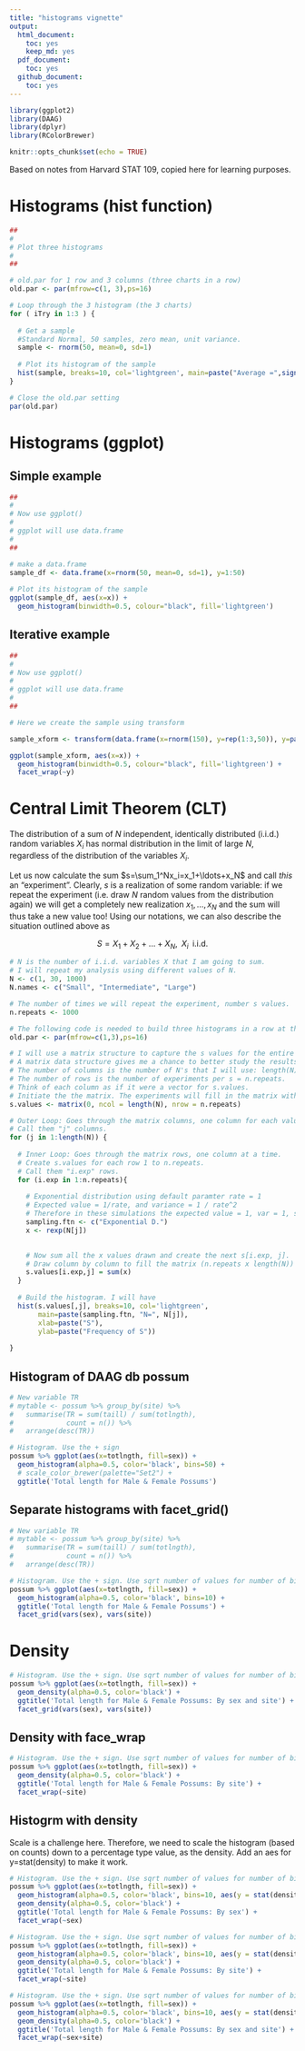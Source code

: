 ```yaml
---
title: "histograms vignette"
output:
  html_document:
    toc: yes
    keep_md: yes
  pdf_document:
    toc: yes
  github_document:
    toc: yes
---
```


```r
library(ggplot2)
library(DAAG)
library(dplyr)
library(RColorBrewer)

knitr::opts_chunk$set(echo = TRUE)
```

Based on notes from Harvard STAT 109, copied here for learning purposes.

# Histograms (hist function)

```r
##
#
# Plot three histograms
#
##

# old.par for 1 row and 3 columns (three charts in a row)
old.par <- par(mfrow=c(1, 3),ps=16)

# Loop through the 3 histogram (the 3 charts)
for ( iTry in 1:3 ) {
  
  # Get a sample 
  #Standard Normal, 50 samples, zero mean, unit variance.
  sample <- rnorm(50, mean=0, sd=1)
  
  # Plot its histogram of the sample
  hist(sample, breaks=10, col='lightgreen', main=paste("Average =",signif(mean(sample), 3)))
}

# Close the old.par setting
par(old.par)
```

# Histograms (ggplot)

## Simple example


```r
##
#
# Now use ggplot()
#
# ggplot will use data.frame
#
##

# make a data.frame
sample_df <- data.frame(x=rnorm(50, mean=0, sd=1), y=1:50)
  
# Plot its histogram of the sample
ggplot(sample_df, aes(x=x)) +
  geom_histogram(binwidth=0.5, colour="black", fill='lightgreen')

```

## Iterative example


```r
##
#
# Now use ggplot()
#
# ggplot will use data.frame
#
##

# Here we create the sample using transform

sample_xform <- transform(data.frame(x=rnorm(150), y=rep(1:3,50)), y=paste("Average =", signif(unlist(lapply(unstack(data.frame(x,y)),mean))[y],3)))

ggplot(sample_xform, aes(x=x)) +
  geom_histogram(binwidth=0.5, colour="black", fill='lightgreen') +
  facet_wrap(~y)
```


# Central Limit Theorem (CLT)

The distribution of a sum of $N$ independent, identically distributed (i.i.d.) random variables $X_i$ has normal distribution in the limit of large $N$, regardless of the distribution of the variables $X_i$. 

Let us now calculate the sum $s=\sum_1^Nx_i=x_1+\ldots+x_N$ and call *this* an "experiment". 
Clearly, $s$ is a realization of some random variable: if we repeat the experiment (i.e. draw $N$ random values from the distribution again) we will get a completely new realization $x_1, \ldots, x_N$ and the sum will thus take a new value too! Using our notations, we can also describe the situation outlined above as

$$S=X_1+X_2+\ldots+X_N, \;\; X_i \;\; \text{i.i.d.}$$


```r
# N is the number of i.i.d. variables X that I am going to sum.
# I will repeat my analysis using different values of N.
N <- c(1, 30, 1000)
N.names <- c("Small", "Intermediate", "Large")

# The number of times we will repeat the experiment, number s values.
n.repeats <- 1000

# The following code is needed to build three histograms in a row at the end.
old.par <- par(mfrow=c(1,3),ps=16)

# I will use a matrix structure to capture the s values for the entire analysis.
# A matrix data structure gives me a chance to better study the results.
# The number of columns is the number of N's that I will use: length(N).
# The number of rows is the number of experiments per s = n.repeats.
# Think of each column as if it were a vector for s.values.
# Initiate the the matrix. The experiments will fill in the matrix with values.
s.values <- matrix(0, ncol = length(N), nrow = n.repeats)

# Outer Loop: Goes through the matrix columns, one column for each value of N.
# Call them "j" columns.
for (j in 1:length(N)) {
  
  # Inner Loop: Goes through the matrix rows, one column at a time.
  # Create s.values for each row 1 to n.repeats.
  # Call them "i.exp" rows.
  for (i.exp in 1:n.repeats){
    
    # Exponential distribution using default paramter rate = 1
    # Expected value = 1/rate, and variance = 1 / rate^2
    # Therefore in these simulations the expected value = 1, var = 1, sd = 1
    sampling.ftn <- c("Exponential D.")
    x <- rexp(N[j])

    
    # Now sum all the x values drawn and create the next s[i.exp, j].
    # Draw column by column to fill the matrix (n.repeats x length(N))
    s.values[i.exp,j] = sum(x)
  }
  
  # Build the histogram. I will have 
  hist(s.values[,j], breaks=10, col='lightgreen',
       main=paste(sampling.ftn, "N=", N[j]), 
       xlab=paste("S"),
       ylab=paste("Frequency of S"))
  
}
```

## Histogram of DAAG db possum

```r

# New variable TR
# mytable <- possum %>% group_by(site) %>%
#   summarise(TR = sum(taill) / sum(totlngth),
#             count = n()) %>%
#   arrange(desc(TR))

# Histogram. Use the + sign
possum %>% ggplot(aes(x=totlngth, fill=sex)) +
  geom_histogram(alpha=0.5, color='black', bins=50) +
  # scale_color_brewer(palette="Set2") +
  ggtitle('Total length for Male & Female Possums')

```

## Separate histograms with facet_grid()

```r

# New variable TR
# mytable <- possum %>% group_by(site) %>%
#   summarise(TR = sum(taill) / sum(totlngth),
#             count = n()) %>%
#   arrange(desc(TR))

# Histogram. Use the + sign. Use sqrt number of values for number of bins
possum %>% ggplot(aes(x=totlngth, fill=sex)) +
  geom_histogram(alpha=0.5, color='black', bins=10) +
  ggtitle('Total length for Male & Female Possums') +
  facet_grid(vars(sex), vars(site))

```



# Density
```r
# Histogram. Use the + sign. Use sqrt number of values for number of bins
possum %>% ggplot(aes(x=totlngth, fill=sex)) +
  geom_density(alpha=0.5, color='black') +
  ggtitle('Total length for Male & Female Possums: By sex and site') +
  facet_grid(vars(sex), vars(site))

```

## Density with face_wrap

```r
# Histogram. Use the + sign. Use sqrt number of values for number of bins
possum %>% ggplot(aes(x=totlngth, fill=sex)) +
  geom_density(alpha=0.5, color='black') +
  ggtitle('Total length for Male & Female Possums: By site') +
  facet_wrap(~site)


```

## Histogrm with density

Scale is a challenge here. Therefore, we need to scale the histogram (based on counts) down to a percentage type value, as the density. Add an aes for y=stat(density) to make it work.

```r
# Histogram. Use the + sign. Use sqrt number of values for number of bins
possum %>% ggplot(aes(x=totlngth, fill=sex)) +
  geom_histogram(alpha=0.5, color='black', bins=10, aes(y = stat(density))) +
  geom_density(alpha=0.5, color='black') +
  ggtitle('Total length for Male & Female Possums: By sex') +
  facet_wrap(~sex)

```


```r
# Histogram. Use the + sign. Use sqrt number of values for number of bins
possum %>% ggplot(aes(x=totlngth, fill=sex)) +
  geom_histogram(alpha=0.5, color='black', bins=10, aes(y = stat(density))) +
  geom_density(alpha=0.5, color='black') +
  ggtitle('Total length for Male & Female Possums: By site') +
  facet_wrap(~site)

```

```r
# Histogram. Use the + sign. Use sqrt number of values for number of bins
possum %>% ggplot(aes(x=totlngth, fill=sex)) +
  geom_histogram(alpha=0.5, color='black', bins=10, aes(y = stat(density))) +
  geom_density(alpha=0.5, color='black') +
  ggtitle('Total length for Male & Female Possums: By sex and site') +
  facet_wrap(~sex+site)

```